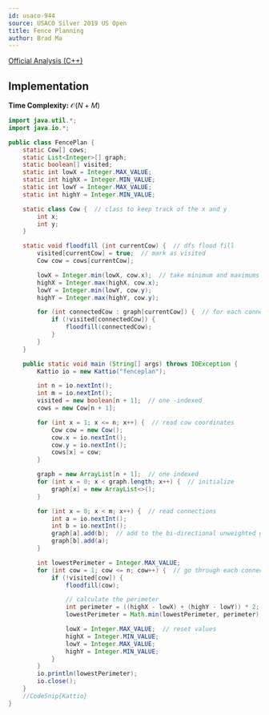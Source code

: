 ```yaml
---
id: usaco-944
source: USACO Silver 2019 US Open
title: Fence Planning
author: Brad Ma
---
```


[Official Analysis (C++)](http://www.usaco.org/current/data/sol_fenceplan_silver_open19.html)

## Implementation
**Time Complexity:** $\mathcal{O}(N + M)$

<LanguageSection>
  
<JavaSection>

```java
import java.util.*;
import java.io.*;

public class FencePlan {
	static Cow[] cows;
	static List<Integer>[] graph;
	static boolean[] visited;
	static int lowX = Integer.MAX_VALUE;
	static int highX = Integer.MIN_VALUE;
	static int lowY = Integer.MAX_VALUE;
	static int highY = Integer.MIN_VALUE;

	static class Cow {  // class to keep track of the x and y
		int x;
		int y;
	}

	static void floodfill (int currentCow) {  // dfs flood fill
		visited[currentCow] = true;  // mark as visited
		Cow cow = cows[currentCow];

		lowX = Integer.min(lowX, cow.x);  // take minimum and maximums
		highX = Integer.max(highX, cow.x);
		lowY = Integer.min(lowY, cow.y);
		highY = Integer.max(highY, cow.y);

		for (int connectedCow : graph[currentCow]) {  // for each connected cow
			if (!visited[connectedCow]) {
				floodfill(connectedCow);
			}
		}
	}

	public static void main (String[] args) throws IOException {
		Kattio io = new Kattio("fenceplan");

		int n = io.nextInt();
		int m = io.nextInt();
		visited = new boolean[n + 1];  // one -indexed
		cows = new Cow[n + 1];

		for (int x = 1; x <= n; x++) {  // read cow coordinates
			Cow cow = new Cow();
			cow.x = io.nextInt();
			cow.y = io.nextInt();
			cows[x] = cow;
		}

		graph = new ArrayList[n + 1];  // one indexed
		for (int x = 0; x < graph.length; x++) {  // initialize
			graph[x] = new ArrayList<>();
		}

		for (int x = 0; x < m; x++) {  // read connections
			int a = io.nextInt();
			int b = io.nextInt();
			graph[a].add(b);  // add to the bi-directional unweighted graph
			graph[b].add(a);
		}

		int lowestPerimeter = Integer.MAX_VALUE;
		for (int cow = 1; cow <= n; cow++) {  // go through each connected component
			if (!visited[cow]) {
				floodfill(cow);

				// calculate the perimeter
				int perimeter = ((highX - lowX) + (highY - lowY)) * 2; 
				lowestPerimeter = Math.min(lowestPerimeter, perimeter);  // track lowest

				lowX = Integer.MAX_VALUE;  // reset values
				highX = Integer.MIN_VALUE;
				lowY = Integer.MAX_VALUE;
				highY = Integer.MIN_VALUE;
			}
		}
		io.println(lowestPerimeter);
		io.close();
	}
	//CodeSnip{Kattio}
}
```
  
</JavaSection>
  
</LanguageSection>
